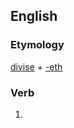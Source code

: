 ==English==

===Etymology===
[[divise]] + [[-eth]]

===Verb===
{{en-verb form}}

# {{archaic third-person singular of|divise}}